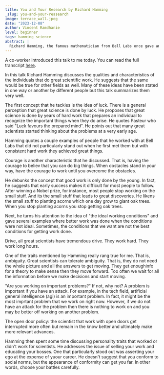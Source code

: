 ```yaml
---
title: You and Your Research by Richard Hamming
_slug: you-and-your-reasearch
image: terrace_wall.jpeg
date: "2023-12-08"
author: Vincent Ramdhanie
level: beginner
tags: hamming science 
abstract: |
  Richard Hamming, the famous mathematician from Bell Labs once gave an interesting talk at a seminar. There are several specific bits of information that can be extracted from that talk.
---
```


<p class="my-2">A co-worker introduced this talk to me today. You can read the full transcript <a href="https://www.cs.virginia.edu/~robins/YouAndYourResearch.html" class="text-blue-400 hover:text-blue-500 hover:underline">here</a>.</p>


<p class="my-2">In this talk Richard Hamming discusses the qualities and characteristics of the individuals that do great scientific work. He suggests that the same would be true for other fields as well.
Many of these ideas have been stated in one way or another by different people but this talk summarizes them very well.</p>


<p class="my-2">The first concept that he tackles is the idea of luck. There is a general perception that great science is done by luck. He proposes that great science is done by years of hard work that prepares an individual to recognize the important things when they do arise.
He quotes Pasteur who said "Luck favours the prepared mind". He points out that many great scientists started thinking about the problems at a very early age.</p> 


<p class="my-2">Hamming quotes a couple examples of people that he worked with at Bell Labs that did not particularly stand out when he first met them but with consistent hard work they achieved great things.</p>

<p class="my-2">Courage is another characteristic that he discussed. That is, having the courage to believ that you can do big things. When obstacles stand in your way, have the courage to work until you overcome the obstacles.</p>

<p class="my-2">He debunks the concept that good work is only done by the young. In fact, he suggests that early success makes it difficult for most people to follow. After winning a Nobel prize, for instance, most people stop working on the small stuff. And its the small stuff that leads to great discoveries. He likens the small stuff to planting acorns which one day grow to giant oak trees. When you stop planting acorns you stop getting oak trees.</p>

<p class="my-2">Next, he turns his attention to the idea of "the ideal working conditions" and gave several examples where better work was done when the conditions were not ideal. Sometimes, the conditions that we want are not the best conditions for getting work done.</p>

<p class="my-2">Drive, all great scientists have tremendous drive. They work hard. They work long hours. </p>

<p class="my-2">One of the traits mentioned by Hamming really rang true for me. That is, ambiguity. Great scientists can tolerate ambiguity. That is, they do not need the whole picture and all the answers to get moving. They get enoughinfo for a theory to make sense then they move forward. Too often we wait for all the information before we make decisions and start moving.</p>

<p class="my-2">"Are you working  on important problems?" If not, why not? A problem is important if you have an attack. For example, in the tech field, artificial general intelligence (agi) is an important problem. In fact, it might be the most imprtant problem that we work on right now. However, if we do not have an attack for the problem then there is nothing to work on and you may be better off working on another problem.</p>

<p class="my-2">The open door policy: the scientist that work with open doors get interrupted more often but remain in the know better and ultimately make more relevant advances.</p>

<p class="my-2">Hamming then spent some time discussing personality traits that worked or didn't work for scientists. He addresses the issue of selling your work and educating your bosses. One that particularly stood out was asserting your ego at the expense of yuour career. He doesn't suggest that you conform to social norms, but the appearance of conformity can get you far. In other words, choose your battles carefully.</p>












